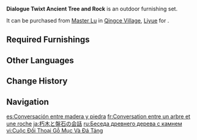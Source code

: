 {{Furnishing Infobox
|id             = 350030
|image          = Furnishing Set Dialogue Twixt Ancient Tree and Rock Display.png
|category       = Outdoor Set
|subcategory    = Set
|quality        = 4
|adeptal_energy = 60
|load           = 135
|description    = This green-leafed tree and mountain rock aren't anything special.<br>A certain alley poet once claimed that everything in this world has an aura and that this tree and the rock were having a wordless conversation. Many others, influenced by her words, came to believe more and more that these words were quite fitting indeed.
|blueprint      = [[Master Lu]]
}}
'''Dialogue Twixt Ancient Tree and Rock''' is an outdoor furnishing set.

It can be purchased from [[Master Lu]] in [[Qingce Village]], [[Liyue]] for {{Item|Mora|24|x=50,000}}.

==Required Furnishings==
{{Recipe
|type = Furnishing Set
|"Green Fountain" = 1
|Hiding Grazestone = 1
|Peculiar Knotwood Tree = 1
|sort = "Green Fountain";Hiding Grazestone;Peculiar Knotwood Tree
|yield = 0
}}

==Other Languages==
{{Other Languages
|en      = Dialogue Twixt Ancient Tree and Rock
|zhs     = 朽木与磐石的对谈
|zhs_rm  = Xiǔmù yǔ Pánshí de Duìtán
|zht     = 朽木與磐石的對談
|zht_rm  = Xiǔmù yǔ Pánshí de Duìtán
|zh_tl   = Conversation Between Dead Wood and Rock
|ja      = 朽木と盤石の会話
|ja_rm   = Kuchiki to Banjaku no Kaiwa
|ja_tl   = Conversation Between Rotten Wood and Boulder
|ko      = 고목과 반석<->의 대화
|ko_rm   = Gomokgwa Banseok-ui Daehwa
|ko_tl   = Conversation Between Old Tree and Rock
|es      = Conversación entre madera y piedra
|es_tl   = Conversation Between Wood and Stone
|fr      = Conversation entre un arbre et une roche
|fr_tl   = Conversation Between a Tree and a Rock
|ru      = Беседа древнего дерева с камнем
|ru_tl   = Conversation Between Ancient Tree and Rock
|th      = บทสนทนาระหว่างไม้ผุและก้อนหิน
|th_rm   = 
|th_tl   = 
|vi      = Cuộc Đối Thoại Gỗ Mục Và Đá Tảng
|vi_tl   = 
|de      = Dialog zwischen Baum und Fels
|de_tl   = Dialogue Between Tree and Rock
|id      = Dialog Pohon Tua dan Bebatuan
|id_tl   = Dialogue of the Ancient Tree and Rocks
|pt      = Diálogo Entre Árvore e Rocha
|pt_tl   = Dialogue Between Tree and Rock
|tr      = Ağaç ve Taşın Sohbeti
|tr_tl   = 
|it      = Conversazione tra un albero antico e una roccia
|it_tl   = 
}}

==Change History==
{{Change History|1.5}}

==Navigation==
{{Furnishing Navbox/Sets|type=regular}}

[[es:Conversación entre madera y piedra]]
[[fr:Conversation entre un arbre et une roche]]
[[ja:朽木と盤石の会話]]
[[ru:Беседа древнего дерева с камнем]]
[[vi:Cuộc Đối Thoại Gỗ Mục Và Đá Tảng]]
